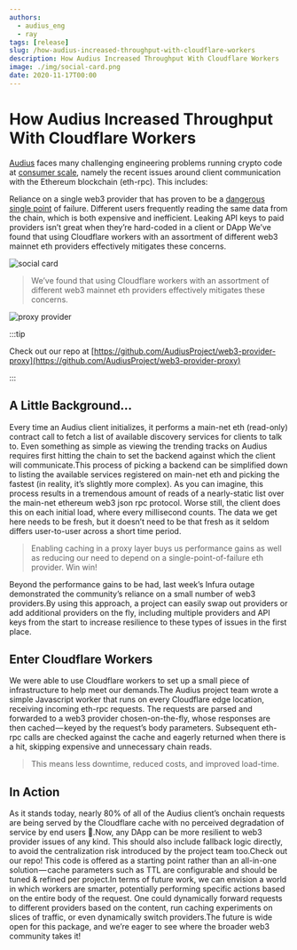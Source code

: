 ```yaml
---
authors:
  - audius_eng
  - ray
tags: [release]
slug: /how-audius-increased-throughput-with-cloudflare-workers
description: How Audius Increased Throughput With Cloudflare Workers
image: ./img/social-card.png
date: 2020-11-17T00:00
---
```


# How Audius Increased Throughput With Cloudflare Workers

[Audius](https://audius.co/) faces many challenging engineering problems running
crypto code at [consumer scale](https://dashboard.audius.org/), namely the
recent issues around client communication with the Ethereum blockchain
(eth-rpc). This includes:

Reliance on a single web3 provider that has proven to be a
[dangerous single point](https://thedefiant.io/an-infrastructure-outage-temporarily-broke-defi/)
of failure. Different users frequently reading the same data from the chain,
which is both expensive and inefficient. Leaking API keys to paid providers
isn’t great when they’re hard-coded in a client or DApp We’ve found that using
Cloudflare workers with an assortment of different web3 mainnet eth providers
effectively mitigates these concerns.

![social card](./img/social-card.png)

<!--truncate-->

> We’ve found that using Cloudflare workers with an assortment of different web3
> mainnet eth providers effectively mitigates these concerns.

![proxy provider](./img/proxy-provider.png)

:::tip

Check out our repo at
[https://github.com/AudiusProject/web3-provider-proxy](https://github.com/AudiusProject/web3-provider-proxy)

:::

## A Little Background…

Every time an Audius client initializes, it performs a main-net eth (read-only)
contract call to fetch a list of available discovery services for clients to
talk to. Even something as simple as viewing the trending tracks on Audius
requires first hitting the chain to set the backend against which the client
will communicate.This process of picking a backend can be simplified down to
listing the available services registered on main-net eth and picking the
fastest (in reality, it’s slightly more complex). As you can imagine, this
process results in a tremendous amount of reads of a nearly-static list over the
main-net ethereum web3 json rpc protocol. Worse still, the client does this on
each initial load, where every millisecond counts. The data we get here needs to
be fresh, but it doesn’t need to be that fresh as it seldom differs user-to-user
across a short time period.

> Enabling caching in a proxy layer buys us performance gains as well as
> reducing our need to depend on a single-point-of-failure eth provider. Win
> win!

Beyond the performance gains to be had, last week’s Infura outage demonstrated
the community’s reliance on a small number of web3 providers.By using this
approach, a project can easily swap out providers or add additional providers on
the fly, including multiple providers and API keys from the start to increase
resilience to these types of issues in the first place.

## Enter Cloudflare Workers

We were able to use Cloudflare workers to set up a small piece of infrastructure
to help meet our demands.The Audius project team wrote a simple Javascript
worker that runs on every Cloudflare edge location, receiving incoming eth-rpc
requests. The requests are parsed and forwarded to a web3 provider
chosen-on-the-fly, whose responses are then cached — keyed by the request’s body
parameters. Subsequent eth-rpc calls are checked against the cache and eagerly
returned when there is a hit, skipping expensive and unnecessary chain reads.

> This means less downtime, reduced costs, and improved load-time.

## In Action

As it stands today, nearly 80% of all of the Audius client’s onchain requests
are being served by the Cloudflare cache with no perceived degradation of
service by end users 🎉.Now, any DApp can be more resilient to web3 provider
issues of any kind. This should also include fallback logic directly, to avoid
the centralization risk introduced by the project team too.Check out our repo!
This code is offered as a starting point rather than an all-in-one
solution — cache parameters such as TTL are configurable and should be tuned &
refined per project.In terms of future work, we can envision a world in which
workers are smarter, potentially performing specific actions based on the entire
body of the request. One could dynamically forward requests to different
providers based on the content, run caching experiments on slices of traffic, or
even dynamically switch providers.The future is wide open for this package, and
we’re eager to see where the broader web3 community takes it!
